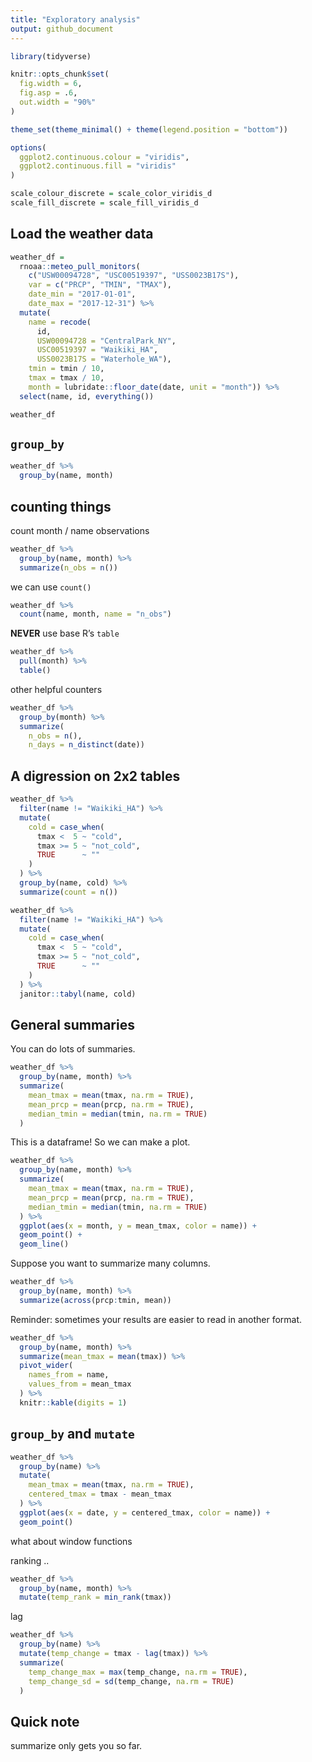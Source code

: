 ```yaml
---
title: "Exploratory analysis"
output: github_document
---
```


```r
library(tidyverse)

knitr::opts_chunk$set(
  fig.width = 6,
  fig.asp = .6,
  out.width = "90%"
)

theme_set(theme_minimal() + theme(legend.position = "bottom"))

options(
  ggplot2.continuous.colour = "viridis",
  ggplot2.continuous.fill = "viridis"
)

scale_colour_discrete = scale_color_viridis_d
scale_fill_discrete = scale_fill_viridis_d
```


## Load the weather data

```r
weather_df = 
  rnoaa::meteo_pull_monitors(
    c("USW00094728", "USC00519397", "USS0023B17S"),
    var = c("PRCP", "TMIN", "TMAX"), 
    date_min = "2017-01-01",
    date_max = "2017-12-31") %>%
  mutate(
    name = recode(
      id, 
      USW00094728 = "CentralPark_NY", 
      USC00519397 = "Waikiki_HA",
      USS0023B17S = "Waterhole_WA"),
    tmin = tmin / 10,
    tmax = tmax / 10,
    month = lubridate::floor_date(date, unit = "month")) %>%
  select(name, id, everything())

weather_df
```


## `group_by`

```r
weather_df %>% 
  group_by(name, month)
```

## counting things

count month / name observations

```r
weather_df %>% 
  group_by(name, month) %>% 
  summarize(n_obs = n())
```

we can use `count()`

```r
weather_df %>% 
  count(name, month, name = "n_obs")
```

**NEVER** use base R's `table`

```r
weather_df %>% 
  pull(month) %>% 
  table()
```


other helpful counters

```r
weather_df %>% 
  group_by(month) %>% 
  summarize(
    n_obs = n(),
    n_days = n_distinct(date))
```


## A digression on 2x2 tables

```r
weather_df %>% 
  filter(name != "Waikiki_HA") %>% 
  mutate(
    cold = case_when(
      tmax <  5 ~ "cold",
      tmax >= 5 ~ "not_cold",
      TRUE      ~ ""
    )
  ) %>% 
  group_by(name, cold) %>% 
  summarize(count = n()) 
```

```r
weather_df %>% 
  filter(name != "Waikiki_HA") %>% 
  mutate(
    cold = case_when(
      tmax <  5 ~ "cold",
      tmax >= 5 ~ "not_cold",
      TRUE      ~ ""
    )
  ) %>% 
  janitor::tabyl(name, cold)
```


## General summaries

You can do lots of summaries. 

```r
weather_df %>% 
  group_by(name, month) %>% 
  summarize(
    mean_tmax = mean(tmax, na.rm = TRUE), 
    mean_prcp = mean(prcp, na.rm = TRUE), 
    median_tmin = median(tmin, na.rm = TRUE)
  )
```

This is a dataframe! So we can make a plot. 

```r
weather_df %>% 
  group_by(name, month) %>% 
  summarize(
    mean_tmax = mean(tmax, na.rm = TRUE), 
    mean_prcp = mean(prcp, na.rm = TRUE), 
    median_tmin = median(tmin, na.rm = TRUE)
  ) %>% 
  ggplot(aes(x = month, y = mean_tmax, color = name)) + 
  geom_point() + 
  geom_line()
```

Suppose you want to summarize many columns.

```r
weather_df %>% 
  group_by(name, month) %>% 
  summarize(across(prcp:tmin, mean))
```

Reminder: sometimes your results are easier to read in another format.

```r
weather_df %>% 
  group_by(name, month) %>% 
  summarize(mean_tmax = mean(tmax)) %>% 
  pivot_wider(
    names_from = name,
    values_from = mean_tmax
  ) %>% 
  knitr::kable(digits = 1)
```

## `group_by` and `mutate`

```r
weather_df %>% 
  group_by(name) %>% 
  mutate(
    mean_tmax = mean(tmax, na.rm = TRUE),
    centered_tmax = tmax - mean_tmax
  ) %>% 
  ggplot(aes(x = date, y = centered_tmax, color = name)) +
  geom_point()
```

what about window functions

ranking ..

```r
weather_df %>% 
  group_by(name, month) %>% 
  mutate(temp_rank = min_rank(tmax)) 
```

lag

```r
weather_df %>% 
  group_by(name) %>% 
  mutate(temp_change = tmax - lag(tmax)) %>% 
  summarize(
    temp_change_max = max(temp_change, na.rm = TRUE),
    temp_change_sd = sd(temp_change, na.rm = TRUE)
  )
```


## Quick note

summarize only gets you so far. 

